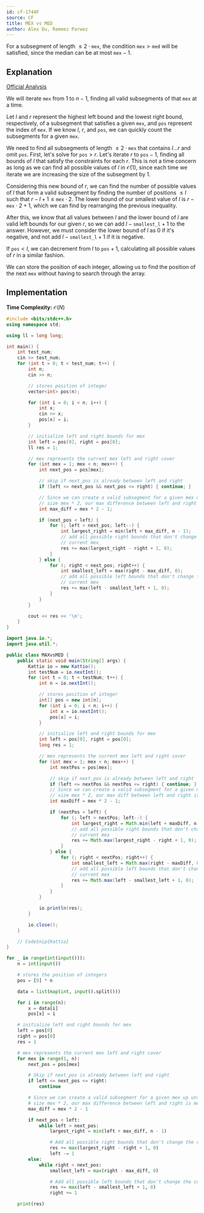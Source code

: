 ```yaml
---
id: cf-1744F
source: CF
title: MEX vs MED
author: Alex Du, Rameez Parwez
---
```


<Spoiler title="Hint">

For a subsegment of length $\leq 2 \cdot \texttt{mex}$, the condition $\texttt{mex} > \texttt{med}$ will be satisfied, since the median can be at most $\texttt{mex}-1$.

</Spoiler>

<Spoiler title="Solution">

## Explanation

[Official Analysis](https://codeforces.com/blog/entry/108101)

We will iterate $\texttt{mex}$ from $1$ to $n-1$, finding all valid subsegments of that $\texttt{mex}$ at a time.

Let $l$ and $r$ represent the highest left bound and the lowest right bound, respectively, of a subsegment that satisfies a given $\texttt{mex}$, and $\texttt{pos}$ represent the index of $\texttt{mex}$. If we know $l$, $r$, and $\texttt{pos}$, we can quickly count the subsegments for a given $\texttt{mex}$.

We need to find all subsegments of length $\leq 2 \cdot \texttt{mex}$ that contains $l \ldots r$ and omit $\texttt{pos}$. First, let's solve for $\texttt{pos}>r$. Let's iterate $r$ to $\texttt{pos}-1$, finding all bounds of $l$ that satisfy the constraints for each $r$. This is not a time concern as long as we can find all possible values of $l$ in $\mathcal{O}(1)$, since each time we iterate we are increasing the size of the subsegment by $1$.

Considering this new bound of $r$, we can find the number of possible values of $l$ that form a valid subsegment by finding the number of positions $\leq l$ such that $r-l+1 \leq \texttt{mex} \cdot 2$. The lower
bound of our smallest value of $l$ is $r-\texttt{mex} \cdot 2 + 1$, which we can find by rearranging the previous inequality.

After this, we know that all values between $l$ and the lower bound of $l$ are valid left bounds for our given $r$, so we can add $l-\texttt{smallest\_l} + 1$ to the answer. However, we must consider the lower bound of $l$ as $0$ if it's negative, and not add $l-\texttt{smallest\_l} + 1$ if it is negative.

If $\texttt{pos} < l$, we can decrement from $l$ to $\texttt{pos}+1$, calculating all possible values of $r$ in a similar fashion.

We can store the position of each integer, allowing us to find the position of the next $\texttt{mex}$ without having to search through the array.

## Implementation

**Time Complexity:** $\mathcal{O}(N)$

<LanguageSection>
<CPPSection>

```cpp
#include <bits/stdc++.h>
using namespace std;

using ll = long long;

int main() {
	int test_num;
	cin >> test_num;
	for (int t = 0; t < test_num; t++) {
		int n;
		cin >> n;

		// stores position of integer
		vector<int> pos(n);

		for (int i = 0; i < n; i++) {
			int x;
			cin >> x;
			pos[x] = i;
		}

		// initialize left and right bounds for mex
		int left = pos[0], right = pos[0];
		ll res = 1;

		// mex represents the current mex left and right cover
		for (int mex = 1; mex < n; mex++) {
			int next_pos = pos[mex];

			// skip if next_pos is already between left and right
			if (left <= next_pos && next_pos <= right) { continue; }

			// Since we can create a valid subsegment for a given mex up until
			// size mex * 2, our max difference between left and right is mex * 2 - 1.
			int max_diff = mex * 2 - 1;

			if (next_pos < left) {
				for (; left > next_pos; left--) {
					int largest_right = min(left + max_diff, n - 1);
					// add all possible right bounds that don't change the
					// current mex
					res += max(largest_right - right + 1, 0);
				}
			} else {
				for (; right < next_pos; right++) {
					int smallest_left = max(right - max_diff, 0);
					// add all possible left bounds that don't change the
					// current mex
					res += max(left - smallest_left + 1, 0);
				}
			}
		}

		cout << res << '\n';
	}
}
```

</CPPSection>
<JavaSection>

```java
import java.io.*;
import java.util.*;

public class MAXvsMED {
	public static void main(String[] args) {
		Kattio io = new Kattio();
		int testNum = io.nextInt();
		for (int t = 0; t < testNum; t++) {
			int n = io.nextInt();

			// stores position of integer
			int[] pos = new int[n];
			for (int i = 0; i < n; i++) {
				int x = io.nextInt();
				pos[x] = i;
			}

			// initialize left and right bounds for mex
			int left = pos[0], right = pos[0];
			long res = 1;

			// mex represents the current mex left and right cover
			for (int mex = 1; mex < n; mex++) {
				int nextPos = pos[mex];

				// skip if next_pos is already between left and right
				if (left <= nextPos && nextPos <= right) { continue; }
				// Since we can create a valid subsegment for a given mex up until
				// size mex * 2, our max diff between left and right is mex * 2 - 1
				int maxDiff = mex * 2 - 1;

				if (nextPos < left) {
					for (; left > nextPos; left--) {
						int largest_right = Math.min(left + maxDiff, n - 1);
						// add all possible right bounds that don't change the
						// current mex
						res += Math.max(largest_right - right + 1, 0);
					}
				} else {
					for (; right < nextPos; right++) {
						int smallest_left = Math.max(right - maxDiff, 0);
						// add all possible left bounds that don't change the
						// current mex
						res += Math.max(left - smallest_left + 1, 0);
					}
				}
			}

			io.println(res);
		}

		io.close();
	}

	// CodeSnip{Kattio}
}
```

</JavaSection>
<PySection>

```py
for _ in range(int(input())):
	n = int(input())

	# stores the position of integers
	pos = [0] * n

	data = list(map(int, input().split()))

	for i in range(n):
		x = data[i]
		pos[x] = i

	# initialize left and right bounds for mex
	left = pos[0]
	right = pos[0]
	res = 1

	# mex represents the current mex left and right cover
	for mex in range(1, n):
		next_pos = pos[mex]

		# Skip if next_pos is already between left and right
		if left <= next_pos <= right:
			continue

		# Since we can create a valid subsegment for a given mex up until
		# size mex * 2, our max difference between left and right is mex * 2 - 1.
		max_diff = mex * 2 - 1

		if next_pos < left:
			while left > next_pos:
				largest_right = min(left + max_diff, n - 1)

				# Add all possible right bounds that don't change the current mex
				res += max(largest_right - right + 1, 0)
				left -= 1
		else:
			while right < next_pos:
				smallest_left = max(right - max_diff, 0)

				# Add all possible left bounds that don't change the current mex
				res += max(left - smallest_left + 1, 0)
				right += 1

	print(res)
```

</PySection>
</LanguageSection>

</Spoiler>
